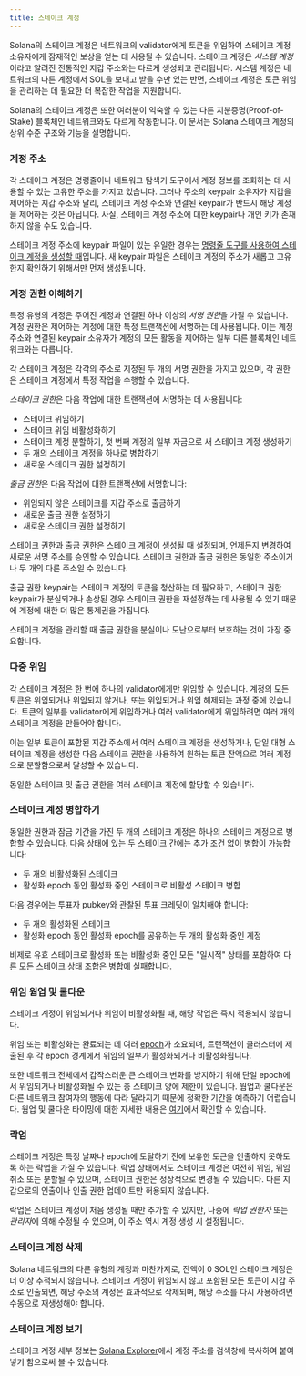 ```yaml
---
title: 스테이크 계정
---
```


Solana의 스테이크 계정은 네트워크의 validator에게 토큰을 위임하여 스테이크 계정
소유자에게 잠재적인 보상을 얻는 데 사용될 수 있습니다. 스테이크 계정은 *시스템
계정*이라고 알려진 전통적인 지갑 주소와는 다르게 생성되고 관리됩니다. 시스템
계정은 네트워크의 다른 계정에서 SOL을 보내고 받을 수만 있는 반면, 스테이크
계정은 토큰 위임을 관리하는 데 필요한 더 복잡한 작업을 지원합니다.

Solana의 스테이크 계정은 또한 여러분이 익숙할 수 있는 다른
지분증명(Proof-of-Stake) 블록체인 네트워크와도 다르게 작동합니다. 이 문서는
Solana 스테이크 계정의 상위 수준 구조와 기능을 설명합니다.

### 계정 주소

각 스테이크 계정은 명령줄이나 네트워크 탐색기 도구에서 계정 정보를 조회하는 데
사용할 수 있는 고유한 주소를 가지고 있습니다. 그러나 주소의 keypair 소유자가
지갑을 제어하는 지갑 주소와 달리, 스테이크 계정 주소와 연결된 keypair가 반드시
해당 계정을 제어하는 것은 아닙니다. 사실, 스테이크 계정 주소에 대한 keypair나
개인 키가 존재하지 않을 수도 있습니다.

스테이크 계정 주소에 keypair 파일이 있는 유일한 경우는
[명령줄 도구를 사용하여 스테이크 계정을 생성할 때](https://docs.anza.xyz/cli/examples/delegate-stake#create-a-stake-account)입니다.
새 keypair 파일은 스테이크 계정의 주소가 새롭고 고유한지 확인하기 위해서만 먼저
생성됩니다.

### 계정 권한 이해하기

특정 유형의 계정은 주어진 계정과 연결된 하나 이상의 *서명 권한*을 가질 수
있습니다. 계정 권한은 제어하는 계정에 대한 특정 트랜잭션에 서명하는 데
사용됩니다. 이는 계정 주소와 연결된 keypair 소유자가 계정의 모든 활동을 제어하는
일부 다른 블록체인 네트워크와는 다릅니다.

각 스테이크 계정은 각각의 주소로 지정된 두 개의 서명 권한을 가지고 있으며, 각
권한은 스테이크 계정에서 특정 작업을 수행할 수 있습니다.

*스테이크 권한*은 다음 작업에 대한 트랜잭션에 서명하는 데 사용됩니다:

- 스테이크 위임하기
- 스테이크 위임 비활성화하기
- 스테이크 계정 분할하기, 첫 번째 계정의 일부 자금으로 새 스테이크 계정 생성하기
- 두 개의 스테이크 계정을 하나로 병합하기
- 새로운 스테이크 권한 설정하기

*출금 권한*은 다음 작업에 대한 트랜잭션에 서명합니다:

- 위임되지 않은 스테이크를 지갑 주소로 출금하기
- 새로운 출금 권한 설정하기
- 새로운 스테이크 권한 설정하기

스테이크 권한과 출금 권한은 스테이크 계정이 생성될 때 설정되며, 언제든지
변경하여 새로운 서명 주소를 승인할 수 있습니다. 스테이크 권한과 출금 권한은
동일한 주소이거나 두 개의 다른 주소일 수 있습니다.

출금 권한 keypair는 스테이크 계정의 토큰을 청산하는 데 필요하고, 스테이크 권한
keypair가 분실되거나 손상된 경우 스테이크 권한을 재설정하는 데 사용될 수 있기
때문에 계정에 대한 더 많은 통제권을 가집니다.

스테이크 계정을 관리할 때 출금 권한을 분실이나 도난으로부터 보호하는 것이 가장
중요합니다.

### 다중 위임

각 스테이크 계정은 한 번에 하나의 validator에게만 위임할 수 있습니다. 계정의
모든 토큰은 위임되거나 위임되지 않거나, 또는 위임되거나 위임 해제되는 과정 중에
있습니다. 토큰의 일부를 validator에게 위임하거나 여러 validator에게 위임하려면
여러 개의 스테이크 계정을 만들어야 합니다.

이는 일부 토큰이 포함된 지갑 주소에서 여러 스테이크 계정을 생성하거나, 단일 대형
스테이크 계정을 생성한 다음 스테이크 권한을 사용하여 원하는 토큰 잔액으로 여러
계정으로 분할함으로써 달성할 수 있습니다.

동일한 스테이크 및 출금 권한을 여러 스테이크 계정에 할당할 수 있습니다.

### 스테이크 계정 병합하기

동일한 권한과 잠금 기간을 가진 두 개의 스테이크 계정은 하나의 스테이크 계정으로
병합할 수 있습니다. 다음 상태에 있는 두 스테이크 간에는 추가 조건 없이 병합이
가능합니다:

- 두 개의 비활성화된 스테이크
- 활성화 epoch 동안 활성화 중인 스테이크로 비활성 스테이크 병합

다음 경우에는 투표자 pubkey와 관찰된 투표 크레딧이 일치해야 합니다:

- 두 개의 활성화된 스테이크
- 활성화 epoch 동안 활성화 epoch를 공유하는 두 개의 활성화 중인 계정

비제로 유효 스테이크로 활성화 또는 비활성화 중인 모든 "일시적" 상태를 포함하여
다른 모든 스테이크 상태 조합은 병합에 실패합니다.

### 위임 웜업 및 쿨다운

스테이크 계정이 위임되거나 위임이 비활성화될 때, 해당 작업은 즉시 적용되지
않습니다.

위임 또는 비활성화는 완료되는 데 여러
[epoch](/docs/references/terminology#epoch)가 소요되며, 트랜잭션이 클러스터에
제출된 후 각 epoch 경계에서 위임의 일부가 활성화되거나 비활성화됩니다.

또한 네트워크 전체에서 갑작스러운 큰 스테이크 변화를 방지하기 위해 단일
epoch에서 위임되거나 비활성화될 수 있는 총 스테이크 양에 제한이 있습니다. 웜업과
쿨다운은 다른 네트워크 참여자의 행동에 따라 달라지기 때문에 정확한 기간을
예측하기 어렵습니다. 웜업 및 쿨다운 타이밍에 대한 자세한 내용은
[여기](https://docs.anza.xyz/consensus/stake-delegation-and-rewards#stake-warmup-cooldown-withdrawal)에서
확인할 수 있습니다.

### 락업

스테이크 계정은 특정 날짜나 epoch에 도달하기 전에 보유한 토큰을 인출하지
못하도록 하는 락업을 가질 수 있습니다. 락업 상태에서도 스테이크 계정은 여전히
위임, 위임 취소 또는 분할될 수 있으며, 스테이크 권한은 정상적으로 변경될 수
있습니다. 다른 지갑으로의 인출이나 인출 권한 업데이트만 허용되지 않습니다.

락업은 스테이크 계정이 처음 생성될 때만 추가할 수 있지만, 나중에 _락업 권한자_
또는 *관리자*에 의해 수정될 수 있으며, 이 주소 역시 계정 생성 시 설정됩니다.

### 스테이크 계정 삭제

Solana 네트워크의 다른 유형의 계정과 마찬가지로, 잔액이 0 SOL인 스테이크 계정은
더 이상 추적되지 않습니다. 스테이크 계정이 위임되지 않고 포함된 모든 토큰이 지갑
주소로 인출되면, 해당 주소의 계정은 효과적으로 삭제되며, 해당 주소를 다시
사용하려면 수동으로 재생성해야 합니다.

### 스테이크 계정 보기

스테이크 계정 세부 정보는 [Solana Explorer](http://explorer.solana.com/)에서
계정 주소를 검색창에 복사하여 붙여넣기 함으로써 볼 수 있습니다.
